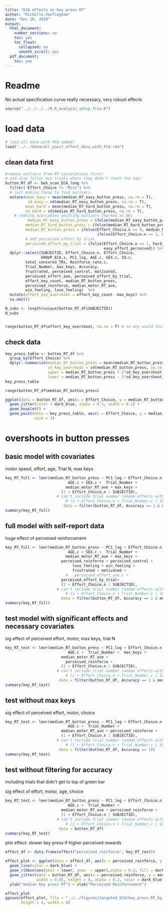 ```yaml
---
title: "ECA effects on key press RT"
author: "Michelle.VanTieghem"
date: "Dec 16, 2019"
output:
  html_document:
    number_sections: no
    toc: yes
    toc_float:
      collapsed: no
      smooth_scroll: yes
  pdf_document:
    toc: yes
---
```


# Readme
No actual specification curve really necessary, very robust effects 

```r
source("../../../../0_R_analysis_setup_file.R")
```

# load data
```r
# load all data with PCA added!
load("../../data/all_pacct_effort_data_with_PCA.rda")

```

## clean data first 
```r

#remove outliers from RT calculations first! 
# and also filter out trials where they didn't reach the top! 
button_RT_df <- beh_scan_ECA_long %>%
  filter( Effort_Choice != "Miss") %>%
  # just making these to find outliers 
  mutate(mean_easy = mean(median_RT_easy_button_press, na.rm = T),
          sd_easy = sd(median_RT_easy_button_press, na.rm = T),
         mean_hard = mean(median_RT_hard_button_press, na.rm = T), 
         sd_hard = sd(median_RT_hard_button_press, na.rm = T),
    # redoing nvariables omitting outliers (marked as NA)
          median_RT_easy_button_press = ifelse(median_RT_easy_button_press < mean_easy + 3*sd_easy, median_RT_easy_button_press, NA), 
         median_RT_hard_button_press = ifelse(median_RT_hard_button_press < mean_hard + 3*sd_hard, median_RT_hard_button_press, NA),
         median_RT_button_press = ifelse(Effort_Choice.n == 0, median_RT_easy_button_press, 
                                         ifelse(Effort_Choice.n == 1, median_RT_hard_button_press, NA)), 
         # add perceived effort by trial. 
         perceived_effort_by_trial = ifelse(Effort_Choice.n == 1, hard_effort_perceived, 
                                            easy_effort_perceived)) %>%
  dplyr::select(SUBJECTID, Effort_Choice.n, Effort_Choice, 
                GROUP_ECA.x, PC1_log, AGE.c, SEX.c, IQ.c, 
         total_censored_TRs, Reinforce_rate.c, 
         Trial_Number, max_keys, Accuracy, 
         frustrated, perceived_control, motivated,
         perceived_effort_ave, perceived_effort_by_trial,
         effort_key_count, median_RT_button_press,
         perceived_reinforce, median_motor_RT_ave, 
         win_feeling, lose_feeling)  %>%
  mutate(effort_key_overshoot = effort_key_count -max_keys) %>%
  na.omit() 

N_subs <- length(unique(button_RT_df$SUBJECTID))
N_subs


range(button_RT_df$effort_key_overshoot, na.rm = T) # so why would this not = 0?
```

## check data 

```r
key_press_table <- button_RT_df %>%
  group_by(Effort_Choice) %>%
  dplyr::summarize(median_RT_button_press = mean(median_RT_button_press, na.rm = T), 
                   sd_key_overshoot = sd(median_RT_button_press, na.rm = T), 
                   upper = median_RT_button_press + 2*sd_key_overshoot, 
                   lower = median_RT_button_press - 2*sd_key_overshoot)
key_press_table 

range(button_RT_df$median_RT_button_press)
```

```r

ggplot(data = button_RT_df, aes(x = Effort_Choice, y = median_RT_button_press)) + 
  geom_jitter(color = dark_blue, alpha = 0.1, width = 0.1) + 
  geom_boxplot() + 
  geom_point(data = key_press_table, aes(x = Effort_Choice, y = median_RT_button_press), 
             size = 3) 


```

# overshoots in button presses 

## basic model with covariates 
motor speed, effort, age, Trial N, max keys
```r

key_RT_full <- lmer(median_RT_button_press ~ PC1_log + Effort_Choice.n +
                            AGE.c + SEX.c +  Trial_Number +
                           median_motor_RT_ave + max_keys + 
                         (1 + Effort_Choice.n | SUBJECTID),
                       # can't include trial number random effects with lmer. 
                           # (1 + Effort_Choice.n + Trial_Number.c | SUBJECTID),
                          data = filter(button_RT_df, Accuracy == 1 & median_RT_button_press > 0.002))
summary(key_RT_full)
```

## full model with self-report data
huge effect of perceived reinforcement
```r

key_RT_full <- lmer(median_RT_button_press ~ PC1_log + Effort_Choice.n +
                            AGE.c + SEX.c +  Trial_Number +
                           median_motor_RT_ave + max_keys +
                         perceived_reinforce + perceived_control + 
                              lose_feeling + win_feeling + 
                              frustrated + motivated + 
                           #   perceived_effort_ave.c +
                         perceived_effort_by_trial+
                         (1 + Effort_Choice.n | SUBJECTID),
                       # can't include trial number random effects with lmer. 
                           # (1 + Effort_Choice.n + Trial_Number.c | SUBJECTID),
                         data = filter(button_RT_df, Accuracy == 1 & median_RT_button_press > 0.002))
summary(key_RT_full)

```


## test model with significant effects and necessary covariates
sig effect of perceived effort, motor, max keys, trial N
```r
key_RT_test <- lmer(median_RT_button_press ~ PC1_log + Effort_Choice.n +
                            AGE.c +  Trial_Number +  max_keys + 
                         median_motor_RT_ave +
                           perceived_reinforce + 
                         (1 + Effort_Choice.n | SUBJECTID),
                       # can't include trial number random effects with lmer. 
                           # (1 + Effort_Choice.n + Trial_Number.c | SUBJECTID),
                        data = filter(button_RT_df, Accuracy == 1 & median_RT_button_press > 0.002))
summary(key_RT_test)
```



## test without max keys 
sig effect of perceived effort, motor, choice
```r
key_RT_test <- lmer(median_RT_button_press ~ PC1_log + Effort_Choice.n +
                            AGE.c +  Trial_Number + 
                         median_motor_RT_ave + perceived_reinforce + 
                         (1 + Effort_Choice.n | SUBJECTID),
                       # can't include trial number random effects with lmer. 
                           # (1 + Effort_Choice.n + Trial_Number.c | SUBJECTID),
                        data = filter(button_RT_df, Accuracy == 1))
summary(key_RT_test)
```

## test without filtering for accuracy 
including trials that didn't get to top of green bar \
 
sig effect of effort, motor, age, choice
```r
key_RT_test <- lmer(median_RT_button_press ~ PC1_log + Effort_Choice.n +
                            AGE.c +  Trial_Number + 
                         median_motor_RT_ave + perceived_reinforce +
                         (1 + Effort_Choice.n | SUBJECTID),
                       # can't include trial number random effects with lmer. 
                           # (1 + Effort_Choice.n + Trial_Number.c | SUBJECTID),
                        data = button_RT_df)
summary(key_RT_test)
```       


plot effect: slower key press if higher perceived rewards
```r
effect_df <- data.frame(effect("perceived_reinforce", key_RT_test))

effect_plot <- ggplot(data = effect_df, aes(x = perceived_reinforce, y = fit)) + 
  geom_line(color = dark_blue) + 
  geom_ribbon(aes(ymin = lower, ymax  = upper),alpha = 0.2, fill = dark_blue) + 
  geom_jitter(data = button_RT_df, aes(x = perceived_reinforce, y = median_RT_button_press), 
              width = 0.05, height = 0, alpha = 0.2, color = dark_blue) + 
  ylab("median key press RT") + xlab("Perceived Reinforcement")

effect_plot
ggsave(effect_plot, file = "../../figures/targeted_SCA/key_press_RT_by_perceived_reinforcement.png", 
       height = 4, width = 6)
```
